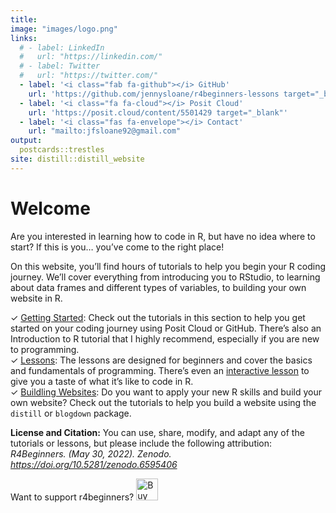 ```yaml
---
title: 
image: "images/logo.png"
links:
  # - label: LinkedIn
  #   url: "https://linkedin.com/"
  # - label: Twitter
  #   url: "https://twitter.com/"
  - label: '<i class="fab fa-github"></i> GitHub'
    url: 'https://github.com/jennysloane/r4beginners-lessons target="_blank"'
  - label: '<i class="fa fa-cloud"></i> Posit Cloud'
    url: 'https://posit.cloud/content/5501429 target="_blank"'
  - label: '<i class="fas fa-envelope"></i> Contact'
    url: "mailto:jfsloane92@gmail.com"
output:
  postcards::trestles
site: distill::distill_website
---
```

 
<!-- github help page to set up custom domain (Configuring an apex domain): https://docs.github.com/en/pages/configuring-a-custom-domain-for-your-github-pages-site/managing-a-custom-domain-for-your-github-pages-site#configuring-an-apex-domain -->

# Welcome

Are you interested in learning how to code in R, but have no idea where to start? If this is you... you've come to the right place!

<!-- The goal of this website is to make learning R fun and easy! Although many people find the idea of learning how to code to be daunting and overwhelming, it doesn't need to be. With the right resources and tools, coding can be enjoyable and incredibly rewarding!  -->

On this website, you'll find hours of tutorials to help you begin your R coding journey. We'll cover everything from introducing you to RStudio, to learning about data frames and different types of variables, to building your own website in R. 

$\checkmark$ [Getting Started](https://r4beginners.com/getting_started.html): Check out the tutorials in this section to help you get started on your coding journey using Posit Cloud or GitHub. There's also an Introduction to R tutorial that I highly recommend, especially if you are new to programming. <br>
$\checkmark$ [Lessons](https://r4beginners.com/lessons.html): The lessons are designed for beginners and cover the basics and fundamentals of programming. There's even an [interactive lesson](https://jsloane.shinyapps.io/Basic-Syntax/){target="_blank"} to give you a taste of what it's like to code in R. <br>
$\checkmark$ [Buildling Websites](https://r4beginners.com/distill.html): Do you want to apply your new R skills and build your own website? Check out the tutorials to help you build a website using the `distill` or `blogdown` package.

 
<!-- Want to support r4beginners? <script type="text/javascript" src="https://cdnjs.buymeacoffee.com/1.0.0/button.prod.min.js" data-name="bmc-button" data-slug="r4beginners" data-color="#619b8a" data-emoji=""  data-font="Cookie" data-text="Buy me a coffee" data-outline-color="#ffffff" data-font-color="#ffffff" data-coffee-color="#FFDD00"></script> -->

<div class="license">
**License and Citation:** You can use, share, modify, and adapt any of the tutorials or lessons, but please include the following attribution: *R4Beginners. (May 30, 2022). Zenodo. [https://doi.org/10.5281/zenodo.6595406](https://doi.org/10.5281/zenodo.6595406)*
</div>

<!-- *Please note - this website is still being developed, so stay tuned for more lessons and tutorials!* -->

Want to support r4beginners? <a href="https://www.buymeacoffee.com/r4beginners" target="_blank"><img src="images/buymeacoffee_logo.png" alt="Buy Me A Coffee" height="35"></a>